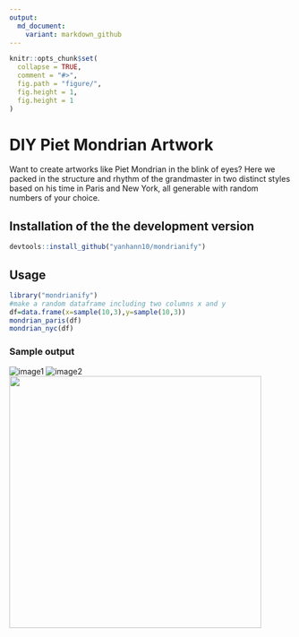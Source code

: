 ```yaml
---
output:
  md_document:
    variant: markdown_github
---
```


<!-- README.md is generated from README.Rmd. Please edit that file -->

```r
knitr::opts_chunk$set(
  collapse = TRUE,
  comment = "#>",
  fig.path = "figure/",
  fig.height = 1,
  fig.height = 1
)
```

# DIY Piet Mondrian Artwork

Want to create artworks like Piet Mondrian in the blink of eyes? Here we packed in the structure and rhythm of the grandmaster in two distinct styles based on his time in Paris and New York, all generable with random numbers of your choice.

## Installation of the the development version


```R
devtools::install_github("yanhann10/mondrianify")
```

## Usage

```r
library("mondrianify")
#make a random dataframe including two columns x and y
df=data.frame(x=sample(10,3),y=sample(10,3))
mondrian_paris(df)
mondrian_nyc(df)
```

### Sample output
![image1](https://github.com/yanhann10/mondrianify/blob/master/figure/nyc_output.png)
![image2](https://github.com/yanhann10/mondrianify/blob/master/figure/paris_output.png)
<img src="https://github.com/yanhann10/mondrianify/blob/master/figure/paris_output.png" align="middle" height="450" width="450" margin="0 auto" />

